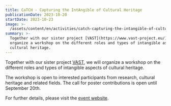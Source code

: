 ```yaml
---
title: CaTCH - Capturing the IntAngible of Cultural Heritage
publicationDate: 2023-10-20
startDate: 2023-10-23
image: >-
  /assets/content/en/activities/catch-capturing-the-intangible-of-cultural-heritage/image.jpg
summary: >-
  Together with our sister project [VAST](https://www.vast-project.eu/), we will
  organize a workshop on the different roles and types of intangible aspects of
  cultural heritage.
---
```

Together with our sister project [VAST](https://www.vast-project.eu/), we will organize a workshop on the different roles and types of intangible aspects of cultural heritage.

The workshop is open to interested participants from research, cultural heritage and related fields. The call for poster contributions is open until September 20th.

For further details, please visit the [event website](https://www.vast-project.eu/news-events/catch-conference/).
